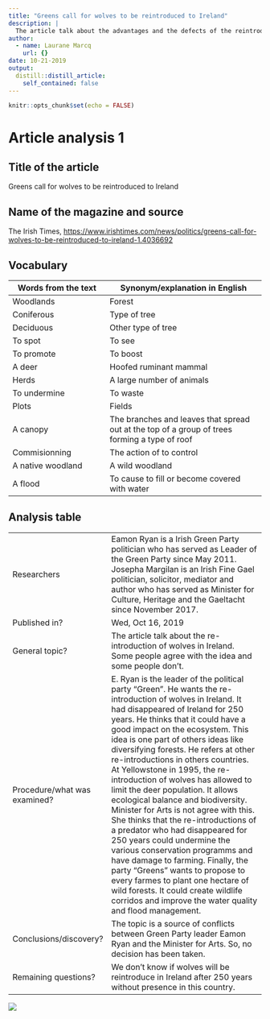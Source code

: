 ```yaml
---
title: "Greens call for wolves to be reintroduced to Ireland"
description: |
  The article talk about the advantages and the defects of the reintroduction of wolves in a territory where it had disappeared for 250 years.
author:
  - name: Laurane Marcq
    url: {}
date: 10-21-2019
output:
  distill::distill_article:
    self_contained: false
---
```


```r
knitr::opts_chunk$set(echo = FALSE)
```

# Article analysis 1

## Title of the article  

Greens call for wolves to be reintroduced to Ireland

## Name of the magazine and source 

The Irish Times, <https://www.irishtimes.com/news/politics/greens-call-for-wolves-to-be-reintroduced-to-ireland-1.4036692>


## Vocabulary 

| Words from the text | Synonym/explanation in English |
| ------------------- | ------------------------------ |
| Woodlands           | Forest            |
| Coniferous          | Type of tree   |
| Deciduous           | Other type of tree |
| To spot             | To see |
| To promote          | To boost |
| A deer              | Hoofed ruminant mammal |
| Herds               | A large number of animals |
| To undermine        | To waste |
| Plots               | Fields | 
| A canopy            | The branches and leaves that spread out at the top of a group of trees forming a type of roof |
| Commisionning       | The action of to control |
| A native woodland   | A wild woodland |
| A flood             | To cause to fill or become covered with water |
## Analysis table 

|                              |                                                                     |
| ---------------------------- | ------------------------------------------------------------------- |
| Researchers                  | Eamon Ryan is a Irish Green Party politician who has served as Leader of the Green Party since May 2011. Josepha Margilan is an Irish Fine Gael politician, solicitor, mediator and author who has served as Minister for Culture, Heritage and the Gaeltacht since November 2017.              |
| Published in?                | Wed, Oct 16, 2019                                                       |
| General topic?               | The article talk about the re-introduction of wolves in Ireland. Some people agree with the idea and some people don't.|
| Procedure/what was examined? | E. Ryan is the leader of the political party "Green". He wants the re-introduction of wolves in Ireland. It had disappeared of Ireland for 250 years. He thinks that it could have a good impact on the ecosystem. This idea is one part of others ideas like diversifying forests. He refers at other re-introductions in others countries. At Yellowstone in 1995, the re-introduction of wolves has allowed to limit the deer population. It allows ecological balance and biodiversity. Minister for Arts is not agree with this. She thinks that the re-introductions of a predator who had disappeared for 250 years could undermine the various conservation programms and have damage to farming. Finally, the party "Greens" wants to propose to every farmes to plant one hectare of wild forests. It could create wildlife corridos and improve the water quality and flood management. |
| Conclusions/discovery?       | The topic is a source of conflicts between Green Party leader Eamon Ryan and the Minister for Arts. So, no decision has been taken.    |
| Remaining questions?         | We don't know if wolves will be reintroduce in Ireland after 250 years without presence in this country. |

![](Loup (1).jpg)


